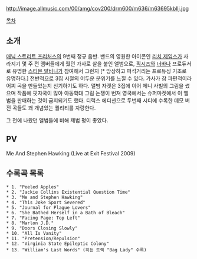 http://image.allmusic.com/00/amg/cov200/drm600/m636/m63695kbllj.jpg

[[목차]]

== 소개 ==
[[매닉 스트리트 프리처스]]의 9번째 정규 음반. 밴드의 영원한 아이콘인 [[리치 제임스]]가 사라지기 몇 주 전 멤버들에게 줬던 가사로 살을 붙인 앨범으로, [[픽시즈]]와 [[너바나]] 프로듀서로 유명한 [[스티븐 알비니]]가 참여해서 그런지 [* 앙상하고 퍼석거리는 프로듀싱 기조로 유명하다.] 전반적으로 3집 시절의 어두운 분위기를 느낄 수 있다. 가사가 참 파편적이라 어찌 곡을 만들었는지 신기하기도 하다. 앨범 자켓은 3집에 이어 제니 사빌의 그림을 썼으며 작품에 핏자국이 많아 아동학대 그림 논쟁이 번져 영국에서는 슈퍼마켓에서 이 앨범을 판매하는 것이 금지되기도 했다. 디럭스 에디션으로 두번째 시디에 수록한 데모 버전 곡들도 꽤 개념있는 퀄리티를 자랑한다.

그 전에 나왔던 앨범들에 비해 제법 평이 좋았다.
== PV ==

{{{#!html
<iframe title="YouTube video player" width="640" height="390" src="http://www.youtube.com/embed/vdM-XSu8l-4" frameborder="0" allowfullscreen></iframe></embed></object>}}}
Me And Stephen Hawking (Live at Exit Festival 2009)

== 수록곡 목록 ==
 * 1. "Peeled Apples"
 * 2. "Jackie Collins Existential Question Time"
 * 3. "Me and Stephen Hawking"
 * 4. "This Joke Sport Severed"
 * 5. "Journal for Plague Lovers"
 * 6. "She Bathed Herself in a Bath of Bleach"  
 * 7. "Facing Page: Top Left"
 * 8. "Marlon J.D."
 * 9. "Doors Closing Slowly"
 * 10. "All Is Vanity"
 * 11. "Pretension/Repulsion"
 * 12. "Virginia State Epileptic Colony"
 * 13. "William's Last Words" (히든 트랙 "Bag Lady" 수록) 
